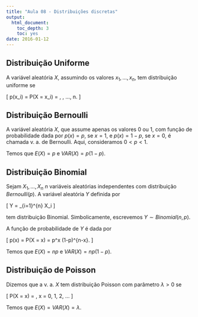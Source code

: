 ```yaml
---
title: "Aula 08 - Distribuições discretas"
output:
  html_document:
    toc_depth: 3
    toc: yes
date: 2016-01-12
---
```


\usepackage{amsmath}

## Distribuição Uniforme

A variável aleatória $X$, assumindo os valores $x_1, ..., x_n$, tem distribuição uniforme se

\[
p(x_i) = P(X = x_i) = \frac{1}{n}, \forall 1, ..., n.
\]

## Distribuição Bernoulli

A variável aleatória $X$, que assume apenas os valores 0 ou 1, com função de probabilidade dada por $p(x) = p$, se $x = 1$, e $p(x) = 1 - p$, se $x = 0$, é chamada v. a. de Bernoulli. Aqui, consideramos $0 < p < 1$.

Temos que $E(X) = p$ e $VAR(X) = p(1 - p)$.

## Distribuição Binomial

Sejam $X_1, ..., X_n$ $n$ variáveis aleatórias independentes com distribuição $Bernoulli(p)$. A variável aleatória $Y$ definida por

\[
Y = \sum_{i=1}^{n} X_i
\]

tem distribuição Binomial. Simbolicamente, escrevemos $Y \sim Binomial(n, p)$.

A função de probabilidade de $Y$ é dada por

\[
p(x) = P(X = x) = \binom{n}{p} p^x (1-p)^{n-x}.
\]

Temos que $E(X) = np$ e $VAR(X) = np(1 - p)$.

## Distribuição de Poisson

Dizemos que a v. a. $X$ tem distribuição Poisson com parâmetro $\lambda > 0$ se

\[
P(X = x) = \frac{\exp(- \lambda)\lambda^x}{x!}, \quad x = 0, 1, 2, ...
\]

Temos que $E(X) = VAR(X) = \lambda$.